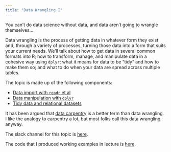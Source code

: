```yaml
---
title: "Data Wrangling I"
---
```


You can't do data science without data, and data aren't going to wrangle themselves...

Data wrangling is the process of getting data in whatever form they exist and, through a variety of processes, turning those data into a form that suits your current needs. We'll talk about how to get data in several common formats into R; how to transform, manage, and manipulate data in a cohesive way using `dplyr`; what it means for data to be "tidy" and how to make them so; and what to do when your data are spread across multiple tables.

The topic is made up of the following components:

* [Data import with `readr` et al](data_import.html)
* [Data manipulation with `dplyr`](data_manipulation.html)
* [Tidy data and relational datasets](tidy_data.html)

It has been argued that [data carpentry](http://www.mimno.org/articles/carpentry/) is a better term than data wrangling. I like the analogy to carpentry a lot, but most folks call this data wrangling anyway.

The slack channel for this topic is [here](https://p8105-fall2017.slack.com/messages/C75HFE38U).

The code that I produced working examples in lecture is [here](./code/data_wrangling_i.zip).